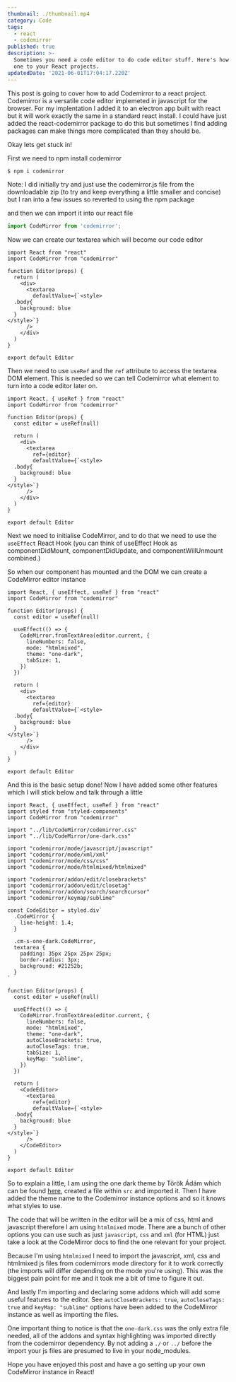 ```yaml
---
thumbnail: ./thumbnail.mp4
category: Code
tags:
  - react
  - codemirror
published: true
description: >-
  Sometimes you need a code editor to do code editor stuff. Here's how to add
  one to your React projects.
updatedDate: '2021-06-01T17:04:17.220Z'
---
```


This post is going to cover how to add Codemirror to a react project. Codemirror
is a versatile code editor implemeted in javascript for the browser. For my
implentation I added it to an electron app built with react but it will work
exactly the same in a standard react install. I could have just added the
react-codemirror package to do this but sometimes I find adding packages can
make things more complicated than they should be.

Okay lets get stuck in!

First we need to npm install codemirror

```bash
$ npm i codemirror
```

Note: I did initially try and just use the codemirror.js file from the
downloadable zip (to try and keep everything a little smaller and concise) but I
ran into a few issues so reverted to using the npm package

and then we can import it into our react file

```js
import CodeMirror from 'codemirror';
```

Now we can create our textarea which will become our code editor

```jsx{4-16}
import React from "react"
import CodeMirror from "codemirror"

function Editor(props) {
  return (
    <div>
      <textarea
        defaultValue={`<style>
  .body{
    background: blue
  }
</style>`}
      />
    </div>
  )
}

export default Editor
```

Then we need to use `useRef` and the `ref` attribute to access the textarea DOM
element. This is needed so we can tell Codemirror what element to turn into a
code editor later on.

```jsx{1,5,10}
import React, { useRef } from "react"
import CodeMirror from "codemirror"

function Editor(props) {
  const editor = useRef(null)

  return (
    <div>
      <textarea
        ref={editor}
        defaultValue={`<style>
  .body{
    background: blue
  }
</style>`}
      />
    </div>
  )
}

export default Editor
```

Next we need to initialise CodeMirror, and to do that we need to use the
`useEffect` React Hook (you can think of useEffect Hook as componentDidMount,
componentDidUpdate, and componentWillUnmount combined.)

So when our component has mounted and the DOM we can create a CodeMirror editor
instance

```jsx{1,7-14}
import React, { useEffect, useRef } from "react"
import CodeMirror from "codemirror"

function Editor(props) {
  const editor = useRef(null)

  useEffect(() => {
    CodeMirror.fromTextArea(editor.current, {
      lineNumbers: false,
      mode: "htmlmixed",
      theme: "one-dark",
      tabSize: 1,
    })
  })

  return (
    <div>
      <textarea
        ref={editor}
        defaultValue={`<style>
  .body{
    background: blue
  }
</style>`}
      />
    </div>
  )
}

export default Editor
```

And this is the basic setup done! Now I have added some other features which I
will stick below and talk through a little

```jsx{2,4-16,18-25}
import React, { useEffect, useRef } from "react"
import styled from "styled-components"
import CodeMirror from "codemirror"

import "../lib/CodeMirror/codemirror.css"
import "../lib/CodeMirror/one-dark.css"

import "codemirror/mode/javascript/javascript"
import "codemirror/mode/xml/xml"
import "codemirror/mode/css/css"
import "codemirror/mode/htmlmixed/htmlmixed"

import "codemirror/addon/edit/closebrackets"
import "codemirror/addon/edit/closetag"
import "codemirror/addon/search/searchcursor"
import "codemirror/keymap/sublime"

const CodeEditor = styled.div`
  .CodeMirror {
    line-height: 1.4;
  }

  .cm-s-one-dark.CodeMirror,
  textarea {
    padding: 35px 25px 25px 25px;
    border-radius: 3px;
    background: #21252b;
  }
`

function Editor(props) {
  const editor = useRef(null)

  useEffect(() => {
    CodeMirror.fromTextArea(editor.current, {
      lineNumbers: false,
      mode: "htmlmixed",
      theme: "one-dark",
      autoCloseBrackets: true,
      autoCloseTags: true,
      tabSize: 1,
      keyMap: "sublime",
    })
  })

  return (
    <CodeEditor>
      <textarea
        ref={editor}
        defaultValue={`<style>
  .body{
    background: blue
  }
</style>`}
      />
    </CodeEditor>
  )
}

export default Editor
```

So to explain a little, I am using the one dark theme by Török Ádám which can be
found [here](https://github.com/Aerobird98/codemirror-one-dark-theme), created a
file within `src` and imported it. Then I have added the theme name to the
Codemirror instance options and so it knows what styles to use.

The code that will be written in the editor will be a mix of css, html and
javascript therefore I am using `htmlmixed` mode. There are a bunch of other
options you can use such as just `javascript`, `css` and `xml` (for HTML) just
take a look at the CodeMirror docs to find the one relevant for your project.

Because I'm using `htmlmixed` I need to import the javascript, xml, css and
htmlmixed js files from codemirrors mode directory for it to work correctly (the
imports will differ depending on the mode you're using). This was the biggest
pain point for me and it took me a bit of time to figure it out.

And lastly I'm importing and declaring some addons which will add some useful
features to the editor. See `autoCloseBrackets: true`, `autoCloseTags: true` and
`keyMap: "sublime"` options have been added to the CodeMirror instance as well
as importing the files.

One important thing to notice is that the `one-dark.css` was the only extra file
needed, all of the addons and syntax highlighting was imported directly from the
codemirror dependency. By not adding a `./` or `../` before the import your js
files are presumed to live in your node_modules.

Hope you have enjoyed this post and have a go setting up your own CodeMirror
instance in React!
